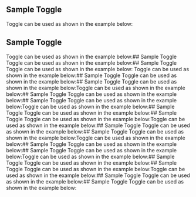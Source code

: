 

<Meta title="Components/Narrow Sidebar" component={NarrowSidebar} />

## Sample Toggle
Toggle can be used as shown in the example below:
## Sample Toggle
Toggle can be used as shown in the example below:## Sample Toggle
Toggle can be used as shown in the example below:## Sample Toggle
Toggle can be used as shown in the example below:
Toggle can be used as shown in the example below:## Sample Toggle
Toggle can be used as shown in the example below:## Sample Toggle
Toggle can be used as shown in the example below:Toggle can be used as shown in the example below:## Sample Toggle
Toggle can be used as shown in the example below:## Sample Toggle
Toggle can be used as shown in the example below:Toggle can be used as shown in the example below:## Sample Toggle
Toggle can be used as shown in the example below:## Sample Toggle
Toggle can be used as shown in the example below:Toggle can be used as shown in the example below:## Sample Toggle
Toggle can be used as shown in the example below:## Sample Toggle
Toggle can be used as shown in the example below:Toggle can be used as shown in the example below:## Sample Toggle
Toggle can be used as shown in the example below:## Sample Toggle
Toggle can be used as shown in the example below:Toggle can be used as shown in the example below:## Sample Toggle
Toggle can be used as shown in the example below:## Sample Toggle
Toggle can be used as shown in the example below:Toggle can be used as shown in the example below:## Sample Toggle
Toggle can be used as shown in the example below:## Sample Toggle
Toggle can be used as shown in the example below:


<NarrowSidebar withScroll>
  <Header >
    <Logotype altText="User photo" />
    <Collapse />
  </Header>
  <Body  >
    <Item icon="calendar" iconColor="mineral60" label="Teste" />
    <Item icon="coin" iconColor="mineral60" label="Teste" />
    <Item icon="wallet" iconColor="mineral60" label="Teste" />
    <Item icon="wallet" iconColor="mineral60" label="Teste" />
    <Item icon="wallet" iconColor="mineral60" label="Teste" />
    <Item icon="wallet" iconColor="mineral60" label="Teste" />
    <Item icon="wallet" iconColor="mineral60" label="Teste" />
    <Item icon="wallet" iconColor="mineral60" label="Teste" />
    <Item icon="wallet" iconColor="mineral60" label="Teste" />
    <Item icon="wallet" iconColor="mineral60" label="Teste" />
  </Body>
  <Footer>
    <UserAvatar altText="User photo" caption="Cool guy"/>
    <FooterButton icon="key" label="Password"/>
    <FooterButton icon="logout" label="Logout" />
  </Footer>
</NarrowSidebar>
